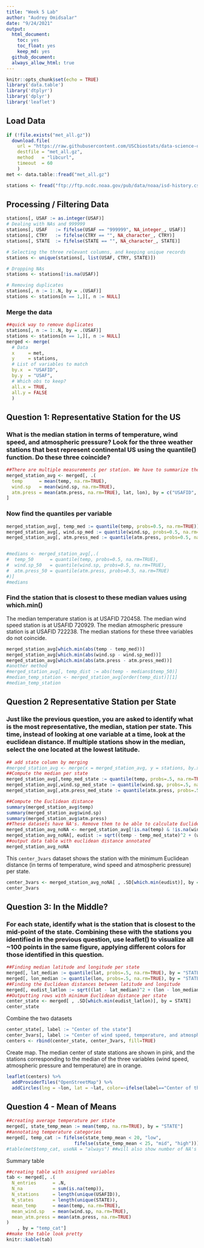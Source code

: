 ```yaml
---
title: "Week 5 Lab"
author: "Audrey Omidsalar"
date: "9/24/2021"
output:
  html_document:
    toc: yes
    toc_float: yes
    keep_md: yes
  github_document:
  always_allow_html: true
---
```


```r
knitr::opts_chunk$set(echo = TRUE)
library('data.table')
library('dtplyr')
library('dplyr')
library('leaflet')
```

## Load Data

```r
if (!file.exists("met_all.gz"))
  download.file(
    url = "https://raw.githubusercontent.com/USCbiostats/data-science-data/master/02_met/met_all.gz",
    destfile = "met_all.gz",
    method   = "libcurl",
    timeout  = 60
    )
met <- data.table::fread("met_all.gz")

stations <- fread("ftp://ftp.ncdc.noaa.gov/pub/data/noaa/isd-history.csv")
```

## Processing / Filtering Data

```r
stations[, USAF := as.integer(USAF)]
# Dealing with NAs and 999999
stations[, USAF   := fifelse(USAF == "999999", NA_integer_, USAF)]
stations[, CTRY   := fifelse(CTRY == "", NA_character_, CTRY)]
stations[, STATE  := fifelse(STATE == "", NA_character_, STATE)]

# Selecting the three relevant columns, and keeping unique records
stations <- unique(stations[, list(USAF, CTRY, STATE)])

# Dropping NAs
stations <- stations[!is.na(USAF)]

# Removing duplicates
stations[, n := 1:.N, by = .(USAF)]
stations <- stations[n == 1,][, n := NULL]
```
### Merge the data
```r
##quick way to remove duplicates
stations[, n := 1:.N, by = .(USAF)]
stations <- stations[n == 1,][, n := NULL]
merged <- merge(
  # Data
  x     = met,      
  y     = stations, 
  # List of variables to match
  by.x  = "USAFID",
  by.y  = "USAF", 
  # Which obs to keep?
  all.x = TRUE,      
  all.y = FALSE
  )
```
## Question 1: Representative Station for the US
### What is the median station in terms of temperature, wind speed, and atmospheric pressure? Look for the three weather stations that best represent continental US using the quantile() function. Do these three coincide?

```r
##There are multiple measurements per station. We have to summarize the data first to characterize each station
merged_station_avg <- merged[, .(
  temp      = mean(temp, na.rm=TRUE),
  wind.sp   = mean(wind.sp, na.rm=TRUE),
  atm.press = mean(atm.press, na.rm=TRUE), lat, lon), by = c("USAFID", "STATE")
]
```
### Now find the quantiles per variable
```r
merged_station_avg[, temp_med := quantile(temp, probs=0.5, na.rm=TRUE)]
merged_station_avg[, wind.sp_med := quantile(wind.sp, probs=0.5, na.rm=TRUE)]
merged_station_avg[, atm.press_med := quantile(atm.press, probs=0.5, na.rm=TRUE)]


#medians <- merged_station_avg[,.(
#  temp_50      = quantile(temp, probs=0.5, na.rm=TRUE),
#  wind.sp_50   = quantile(wind.sp, probs=0.5, na.rm=TRUE),
#  atm.press_50 = quantile(atm.press, probs=0.5, na.rm=TRUE)
#)]
#medians
```
### Find the station that is closest to these median values using which.min()
The median temperature station is at USAFID 720458.
The median wind speed station is at USAFID 720929.
The median atmospheric pressure station is at USAFID 722238.
The median stations for these three variables do not coincide.
```r
merged_station_avg[which.min(abs(temp - temp_med))]
merged_station_avg[which.min(abs(wind.sp - wind.sp_med))]
merged_station_avg[which.min(abs(atm.press - atm.press_med))]
#another method
#merged_station_avg[, temp_dist := abs(temp - medians$temp_50)]
#median_temp_station <- merged_station_avg[order(temp_dist)][1]
#median_temp_station
```
## Question 2 Representative Station per State
### Just like the previous question, you are asked to identify what is the most representative, the median, station per state. This time, instead of looking at one variable at a time, look at the euclidean distance. If multiple stations show in the median, select the one located at the lowest latitude.
```r
## add state column by merging
#merged_station_avg <- merge(x = merged_station_avg, y = stations, by.x = "USAFID", by.y = "USAF", all.x = TRUE, all.y=FALSE)
##Compute the median per state
merged_station_avg[,temp_med_state := quantile(temp, probs=.5, na.rm=TRUE), by = "STATE"]
merged_station_avg[,wind.sp_med_state := quantile(wind.sp, probs=.5, na.rm=TRUE), by = "STATE"]
merged_station_avg[,atm.press_med_state := quantile(atm.press, probs=.5, na.rm=TRUE), by = "STATE"]
```

```r
##Compute the Euclidean distance
summary(merged_station_avg$temp)
summary(merged_station_avg$wind.sp)
summary(merged_station_avg$atm.press)
##These datasets have NA's. Remove them to be able to calculate Euclidean distance.
merged_station_avg_noNA <- merged_station_avg[!is.na(temp) & !is.na(wind.sp) & !is.na(atm.press)]
merged_station_avg_noNA[, eudist := sqrt((temp - temp_med_state)^2 + (wind.sp - wind.sp_med_state)^2 + (atm.press - atm.press_med_state)^2)]
##output data table with euclidean distance annotated
merged_station_avg_noNA
```
This `center_3vars` dataset shows the station with the minimum Euclidean distance (in terms of temperature, wind speed and atmospheric pressure) per state.
```r
center_3vars <- merged_station_avg_noNA[ , .SD[which.min(eudist)], by = STATE]
center_3vars
```
## Question 3: In the Middle?
### For each state, identify what is the station that is closest to the mid-point of the state. Combining these with the stations you identified in the previous question, use leaflet() to visualize all ~100 points in the same figure, applying different colors for those identified in this question.
```r
##Finding median latitude and longitude per state
merged[, lat_median := quantile(lat, probs=.5, na.rm=TRUE), by = "STATE"]
merged[, lon_median := quantile(lon, probs=.5, na.rm=TRUE), by = "STATE"]
##Finding the Euclidean distances between latitude and longitude
merged[, eudist_latlon := sqrt((lat - lat_median)^2 + (lon - lon_median)^2)]
##Outputting rows with minimum Euclidean distance per state
center_state <- merged[ , .SD[which.min(eudist_latlon)], by = STATE]
center_state
```
Combine the two datasets
```r
center_state[, label := "Center of the state"]
center_3vars[, label := "Center of wind speed, temperature, and atmospheric pressure"]
centers <- rbind(center_state, center_3vars, fill=TRUE)
```
Create map. The median center of state stations are shown in pink, and the stations corresponding to the median of the three variables (wind speed, atmospheric pressure and temperature) are in orange.
```r
leaflet(centers) %>%
  addProviderTiles("OpenStreetMap") %>%
  addCircles(lng = ~lon, lat = ~lat, color=~ifelse(label=="Center of the state",'pink','orange'), opacity=1,fillOpacity=0.7, radius=100)
```
## Question 4 - Mean of Means

```r
##creating average temperature per state
merged[, state_temp_mean := mean(temp, na.rm=TRUE), by = "STATE"]
##annotating temperature categories
merged[, temp_cat := fifelse(state_temp_mean < 20, "low",
                         fifelse(state_temp_mean < 25, "mid", "high"))]
#table(met$temp_cat, useNA = "always") ##will also show number of NA's
```
Summary table
```r
##creating table with assigned variables
tab <- merged[, .(
  N_entries      = .N,
  N_na           = sum(is.na(temp)),
  N_stations     = length(unique(USAFID)),
  N_states       = length(unique(STATE)),
  mean_temp      = mean(temp, na.rm=TRUE),
  mean_wind.sp   = mean(wind.sp, na.rm=TRUE),
  mean_atm.press = mean(atm.press, na.rm=TRUE)
)
    , by = "temp_cat"]
##make the table look pretty
knitr::kable(tab)
```

